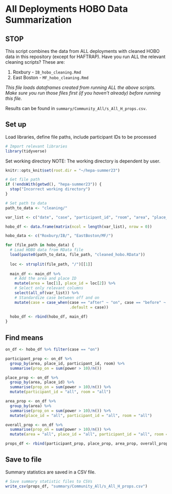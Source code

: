 # All Deployments HOBO Data Summarization

## STOP

This script combines the data from ALL deployments with cleaned HOBO data in this repository (except for HAFTRAP). Have you run ALL the relevant cleaning scripts? These are:

1. Roxbury - `IB_hobo_cleaning.Rmd`
2. East Boston - `MF_hobo_cleaning.Rmd`

*This file loads  dataframes created from running ALL the above scripts. Make sure you run those files first (if you haven't already) before running this file.*

Results can be found in `summary/Community_All/s_All_H_props.csv`.

## Set up
Load libraries, define file paths, include participant IDs to be processed
```r
# Import relevant libraries
library(tidyverse)
```

Set working directory
NOTE: The working directory is dependent by user. 
```r
knitr::opts_knit$set(root.dir = "~/hepa-summer23")
```

```r
# Get file path
if (!endsWith(getwd(), "hepa-summer23")) {
  stop("Incorrect working directory")
}
```

```r
# Set path to data
path_to_data <- "cleaning/"
```


```r
var_list <- c("date", "case", "participant_id", "room", "area", "place_id", "power")

hobo_df <- data.frame(matrix(ncol = length(var_list), nrow = 0))

hobo_data <- c("Roxbury/IB/", "EastBoston/MF/")

for (file_path in hobo_data) {
  # Load HOBO data from RData file
  load(paste0(path_to_data, file_path, "cleaned_hobo.RData"))
  
  loc <- strsplit(file_path, "/")[[1]]
  
  main_df <- main_df %>%
    # Add the area and place ID
    mutate(area = loc[1], place_id = loc[2]) %>%
    # Select only relevant columns
    select(all_of(var_list)) %>%
    # Standardize case between off and on
    mutate(case = case_when(case == "after" ~ "on", case == "before" ~ "off",
                            .default = case))
                                 
  hobo_df <- rbind(hobo_df, main_df)
}
```

## Find means
```r
on_df <- hobo_df %>% filter(case == "on")

participant_prop <- on_df %>%
  group_by(area, place_id, participant_id, room) %>%
  summarise(prop_on = sum(power > 10)/n())

place_prop <- on_df %>%
  group_by(area, place_id) %>%
  summarise(prop_on = sum(power > 10)/n()) %>%
  mutate(participant_id = "all", room = "all")

area_prop <- on_df %>%
  group_by(area) %>%
  summarise(prop_on = sum(power > 10)/n()) %>%
  mutate(place_id = "all", participant_id = "all", room = "all")

overall_prop <- on_df %>%
  summarise(prop_on = sum(power > 10)/n()) %>%
  mutate(area = "all", place_id = "all", participant_id = "all", room = "all")

props_df <- rbind(participant_prop, place_prop, area_prop, overall_prop)
```
## Save to file
Summary statistics are saved in a CSV file.
```r
# Save summary statistic files to CSVs
write_csv(props_df, "summary/Community_All/s_All_H_props.csv")
```